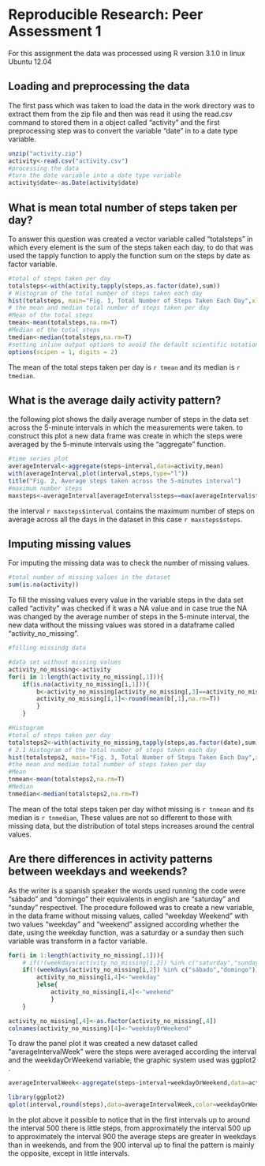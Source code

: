 # Reproducible Research: Peer Assessment 1
For this assignment the data  was processed using R version 3.1.0 in linux Ubuntu 12.04

## Loading and preprocessing the data
The first pass which was taken to load the data in the work directory was to extract them from the zip file and then was read it using the read.csv command to stored them in a object called "activity" and the first preprocessing step was to convert  the variable "date" in to a date type variable.
```r
unzip("activity.zip")
activity<-read.csv("activity.csv")
#processing the data
#turn the date variable into a date type variable 
activity$date<-as.Date(activity$date)
```

## What is mean total number of steps taken per day?
To answer this question was created a vector variable called "totalsteps" in which  every element is the sum  of  the steps taken each day, to do that  was used the tapply function to apply the function sum on the steps by date as factor variable.
```r
#total of steps taken per day 
totalsteps<-with(activity,tapply(steps,as.factor(date),sum))
# Histogram of the total number of steps taken each day
hist(totalsteps, main="Fig. 1, Total Number of Steps Taken Each Day",xlab="Total steps",col="blue")
# the mean and median total number of steps taken per day
#Mean of the total steps
tmean<-mean(totalsteps,na.rm=T)
#Median of the total steps
tmedian<-median(totalsteps,na.rm=T)
#setting inline output options to avoid the default scientific notation
options(scipen = 1, digits = 2)
```

The mean of the total steps taken per day is `r tmean` and its median is `r tmedian`.

## What is the average daily activity pattern?
the following plot shows the daily average number of steps in the data set across the 5-minute intervals in which the measurements were taken.
to construct this plot a new data frame was create in which the steps were averaged by the 5-minute intervals using the "aggregate" function.

```r
#time series plot
averageInterval<-aggregate(steps~interval,data=activity,mean)
with(averageInterval,plot(interval,steps,type="l"))
title("Fig. 2, Average steps taken across the 5-minutes interval")
#maximum number steps
maxsteps<-averageInterval[averageInterval$steps==max(averageInterval$steps),]
```
the interval `r maxsteps$interval` contains the maximum number of steps on average across all the days in the dataset in this case `r maxsteps$steps`.


## Imputing missing values
For imputing the missing data was to check the number of missing values.
```r
#total number of missing values in the dataset 
sum(is.na(activity))
```
To fill the missing values every value in the variable steps in the data set called "activity" was checked if it was a NA value and in case true the NA was changed by the average number of steps in the 5-minute interval, the new data without the missing values was stored in a dataframe called "activity_no_missing".
```r
#filling missindg data

#data set without missing values
activity_no_missing<-activity
for(i in 1:length(activity_no_missing[,1])){
    if(is.na(activity_no_missing[i,1])){
        b<-activity_no_missing[activity_no_missing[,3]==activity_no_missing[i,3],]
        activity_no_missing[i,1]<-round(mean(b[,1],na.rm=T))
        }
    }

#Histogram
#total of steps taken per day 
totalsteps2<-with(activity_no_missing,tapply(steps,as.factor(date),sum))
# 2.1 Histogram of the total number of steps taken each day
hist(totalsteps2, main="Fig. 3, Total Number of Steps Taken Each Day",xlab="Total steps",col="red")
#the mean and median total number of steps taken per day
#Mean
tnmean<-mean(totalsteps2,na.rm=T)
#Median
tnmedian<-median(totalsteps2,na.rm=T)
```
The mean of the total steps taken per day withot missing is `r tnmean` and its median is `r tnmedian`, These values  are not so different  to those with missing data, but the distribution of total steps increases around the central values.


## Are there differences in activity patterns between weekdays and weekends?
As the  writer is a spanish speaker  the words used running the code were "sábado" and "domingo" their equivalents in english  are "saturday" and "sunday" respectivel.
The procedure followed was to create a new variable, in the data frame without missing values, called "weekday Weekend" with two values "weekday" and "weekend" assigned according whether the date, using the weekday function,  was a saturday or a sunday then such variable was transform in a factor variable.

```r
for(i in 1:length(activity_no_missing[,1])){
    # if(!(weekdays(activity_no_missing[i,2]) %in% c("saturday","sunday"))){
    if(!(weekdays(activity_no_missing[i,2]) %in% c("sábado","domingo"))){
        activity_no_missing[i,4]<-"weekday"
        }else{
            activity_no_missing[i,4]<-"weekend"
            }
    }

activity_no_missing[,4]<-as.factor(activity_no_missing[,4])
colnames(activity_no_missing)[4]<-"weekdayOrWeekend"
```

To draw the panel plot it was created a new dataset called "averageIntervalWeek" were the steps were averaged according the interval and the weekdayOrWeekend variable,  the graphic system used was ggplot2 .
```r
averageIntervalWeek<-aggregate(steps~interval+weekdayOrWeekend,data=activity_no_missing,mean)

library(ggplot2)
qplot(interval,round(steps),data=averageIntervalWeek,color=weekdayOrWeekend)+geom_line()+labs(title="Fig. 4, Average Activity Patterns Between Weekdays and Weekends")+labs(y ="Number of steps")
```
In the plot above it possible to notice that in the first intervals up to around the interval 500 there is little steps, from approximately the interval 500 up to approximately the interval 900 the average steps are greater in weekdays than in weekends, and from the 900 interval up to final the pattern is mainly the opposite, except in little intervals.
